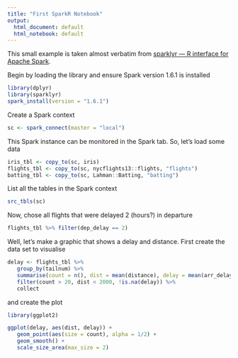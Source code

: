 ```yaml
---
title: "First SparkR Notebook"
output:
  html_document: default
  html_notebook: default
---
```

This small example is taken almost verbatim from [sparklyr — R interface for Apache Spark](http://spark.rstudio.com).

Begin by loading the library and ensure Spark version 1.6.1 is installed

```r
library(dplyr)
library(sparklyr)
spark_install(version = "1.6.1")
```

Create a Spark context

```r
sc <- spark_connect(master = "local")
```

This Spark instance can be monitored in the Spark tab. So, let's load some data

```r
iris_tbl <- copy_to(sc, iris)
flights_tbl <- copy_to(sc, nycflights13::flights, "flights")
batting_tbl <- copy_to(sc, Lahman::Batting, "batting")
```

List all the tables in the Spark context
```r
src_tbls(sc)
```

Now, chose all flights that were delayed 2 (hours?) in departure
```r
flights_tbl %>% filter(dep_delay == 2)
```

Well, let's make a graphic that shows a delay and distance. First create the data set to visualise
```r
delay <- flights_tbl %>% 
   group_by(tailnum) %>% 
   summarise(count = n(), dist = mean(distance), delay = mean(arr_delay)) %>% 
   filter(count > 20, dist < 2000, !is.na(delay)) %>% 
   collect
```

and create the plot
```r
library(ggplot2)

ggplot(delay, aes(dist, delay)) +
   geom_point(aes(size = count), alpha = 1/2) +
   geom_smooth() +
   scale_size_area(max_size = 2)
```

